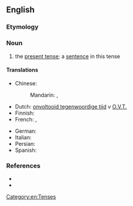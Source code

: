 {{also|simple-present}}
==English==

===Etymology===
{{m|en|simple||accompanied by no modal or auxiliary verb}}

===Noun===
{{examples-right|"He <u>likes</u> cricket."<br>"John said they <u>like</u> cricket."}}
{{en-noun|-|s}}

# {{lb|en|grammar}} the [[present tense]]; a [[sentence]] in this tense

====Translations====
{{trans-top|present tense}}
* Chinese:
*: Mandarin: {{t|cmn|一般現在時}}, {{t|cmn|一般现在时|tr=yībān xiànzàishí}}
* Dutch: [[onvoltooid tegenwoordige tijd]] ''v'' [[O.V.T.]]
* Finnish: {{t+|fi|preesens}}
* French: {{t|fr|indicatif présent}}, {{t+|fr|présent}}
{{trans-mid}}
* German: {{t+|de|Gegenwart}}
* Italian: {{t|it|indicativo presente}}
* Persian: {{t+|fa|حال ساده|tr=hâl-e sâde|sc=fa-Arab}}
* Spanish: {{t+|es|presente}}
{{trans-bottom}}

===References===
* {{R:OneLook}}
* {{pedia|simple present (English)}}

[[Category:en:Tenses]]